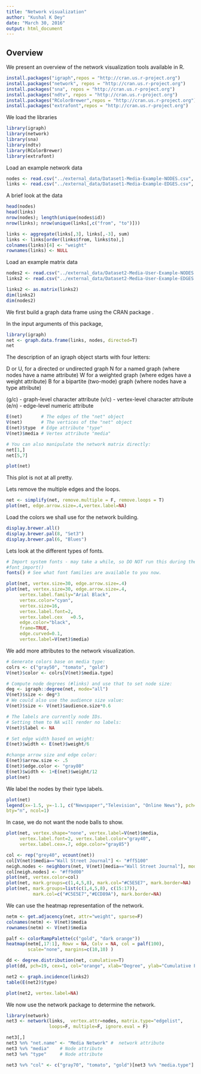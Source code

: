 ```yaml
---
title: "Network visualization"
author: "Kushal K Dey"
date: "March 30, 2016"
output: html_document
---
```


## Overview

We present an overview of the network visualization tools available in R.

```r
install.packages("igraph",repos = "http://cran.us.r-project.org")
install.packages("network", repos = "http://cran.us.r-project.org")
install.packages("sna", repos = "http://cran.us.r-project.org")
install.packages("ndtv", repos = "http://cran.us.r-project.org")
install.packages("RColorBrewer",repos = "http://cran.us.r-project.org")
install.packages("extrafont",repos = "http://cran.us.r-project.org")
```

We load the libraries

```r
library(igraph)
library(network)
library(sna)
library(ndtv)
library(RColorBrewer)
library(extrafont)
```

Load an example network data

```r
nodes <- read.csv("../external_data/Dataset1-Media-Example-NODES.csv", header=T, as.is=T)
links <- read.csv("../external_data/Dataset1-Media-Example-EDGES.csv", header=T, as.is=T)
```

A brief look at the data

```r
head(nodes)
head(links)
nrow(nodes); length(unique(nodes$id))
nrow(links); nrow(unique(links[,c("from", "to")]))

links <- aggregate(links[,3], links[,-3], sum)
links <- links[order(links$from, links$to),]
colnames(links)[4] <- "weight"
rownames(links) <- NULL
```

Load an example matrix data

```r
nodes2 <- read.csv("../external_data/Dataset2-Media-User-Example-NODES.csv", header=T, as.is=T)
links2 <- read.csv("../external_data/Dataset2-Media-User-Example-EDGES.csv", header=T, row.names=1)

links2 <- as.matrix(links2)
dim(links2)
dim(nodes2)

```

We first build a graph data frame using the CRAN package \CRANpkg{igraph}. 

In the input arguments of this package,

\begin{itemize}
\item d describes the edges of the network. Its first two columns are the IDs of the source and the target node for each edge. The following columns are edge attributes (weight, type, label, or
anything else).
\item vertices starts with a column of node IDs. Any following columns are interpreted as node
attributes.
\end{itemize}

```r
library(igraph)
net <- graph.data.frame(links, nodes, directed=T)
net
```

The description of an igraph object starts with four letters: \newline

D or U, for a directed or undirected graph
N for a named graph (where nodes have a name attribute)
W for a weighted graph (where edges have a weight attribute)
B for a bipartite (two-mode) graph (where nodes have a type attribute)

(g/c) - graph-level character attribute
(v/c) - vertex-level character attribute
(e/n) - edge-level numeric attribute

```r
E(net)       # The edges of the "net" object
V(net)       # The vertices of the "net" object
E(net)$type  # Edge attribute "type"
V(net)$media # Vertex attribute "media"

# You can also manipulate the network matrix directly:
net[1,]
net[5,7]

plot(net)
```

This plot is not at all pretty.

Lets remove the multiple edges and the loops.

```r
net <- simplify(net, remove.multiple = F, remove.loops = T) 
plot(net, edge.arrow.size=.4,vertex.label=NA)
```

Load the colors we shall use for the network building.

```r
display.brewer.all()
display.brewer.pal(8, "Set3")
display.brewer.pal(6, "Blues")
```

Lets look at the different types of fonts.

```r
# Import system fonts - may take a while, so DO NOT run this during the workshop.
#font_import() 
fonts() # See what font families are available to you now.

plot(net, vertex.size=30, edge.arrow.size=.4)
plot(net, vertex.size=30, edge.arrow.size=.4, 
     vertex.label.family="Arial Black",
     vertex.color="cyan",
     vertex.size=16,
     vertex.label.font=2,
     vertex.label.cex	=0.5,
     edge.color="black",
     frame=TRUE,
     edge.curved=0.1,
     vertex.label=V(net)$media)
```

We add more attributes to the network visualization.

```r
# Generate colors base on media type:
colrs <- c("gray50", "tomato", "gold")
V(net)$color <- colrs[V(net)$media.type]

# Compute node degrees (#links) and use that to set node size:
deg <- igraph::degree(net, mode="all")
V(net)$size <- deg*3
# We could also use the audience size value:
V(net)$size <- V(net)$audience.size*0.6

# The labels are currently node IDs.
# Setting them to NA will render no labels:
V(net)$label <- NA

# Set edge width based on weight:
E(net)$width <- E(net)$weight/6

#change arrow size and edge color:
E(net)$arrow.size <- .5
E(net)$edge.color <- "gray80"
E(net)$width <- 1+E(net)$weight/12
plot(net) 

```

We label the nodes by their type labels.

```r
plot(net) 
legend(x=-1.5, y=-1.1, c("Newspaper","Television", "Online News"), pch=21, col="#777777", pt.bg=colrs, pt.cex=2, cex=.8, 
bty="n", ncol=1)
```

In case, we do not want the node balls to show.

```r
plot(net, vertex.shape="none", vertex.label=V(net)$media, 
     vertex.label.font=2, vertex.label.color="gray40",
     vertex.label.cex=.7, edge.color="gray85")
```

```r
col <- rep("grey40", vcount(net))
col[V(net)$media=="Wall Street Journal"] <- "#ff5100"
neigh.nodes <- neighbors(net, V(net)[media=="Wall Street Journal"], mode="out")
col[neigh.nodes] <- "#ff9d00"
plot(net, vertex.color=col)
plot(net, mark.groups=c(1,4,5,8), mark.col="#C5E5E7", mark.border=NA)
plot(net, mark.groups=list(c(1,4,5,8), c(15:17)), 
          mark.col=c("#C5E5E7","#ECD89A"), mark.border=NA)
```

We can use the heatmap representation of the network.

```r
netm <- get.adjacency(net, attr="weight", sparse=F)
colnames(netm) <- V(net)$media
rownames(netm) <- V(net)$media

palf <- colorRampPalette(c("gold", "dark orange")) 
heatmap(netm[,17:1], Rowv = NA, Colv = NA, col = palf(100), 
        scale="none", margins=c(10,10) )

dd <- degree.distribution(net, cumulative=T)
plot(dd, pch=19, cex=1, col="orange", xlab="Degree", ylab="Cumulative Frequency")

net2 <- graph.incidence(links2)
table(E(net2)$type)

plot(net2, vertex.label=NA)
```

We now use the network package to determine the network.

```r
library(network)
net3 <- network(links,  vertex.attr=nodes, matrix.type="edgelist", 
                loops=F, multiple=F, ignore.eval = F)

net3[,]
net3 %n% "net.name" <- "Media Network" #  network attribute
net3 %v% "media"    # Node attribute
net3 %e% "type"     # Node attribute

net3 %v% "col" <- c("gray70", "tomato", "gold")[net3 %v% "media.type"]
```

